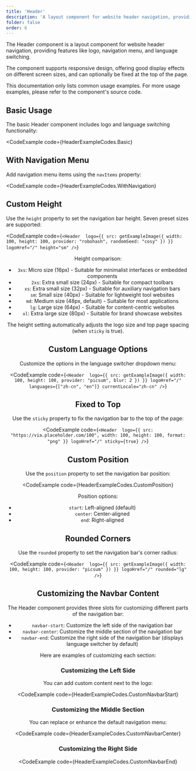 ```yaml
---
title: 'Header'
description: 'A layout component for website header navigation, providing logo, navigation menu, language switching and other features'
folder: false
order: 6
---
```



The Header component is a layout component for website header navigation, providing features like logo, navigation menu, and language switching.

The component supports responsive design, offering good display effects on different screen sizes, and can optionally be fixed at the top of the page.

This documentation only lists common usage examples. For more usage examples, please refer to the component's source code.

## Basic Usage

The basic Header component includes logo and language switching functionality:

<CodeExample
  code={HeaderExampleCodes.Basic}
>
  <HeaderBasic />
</CodeExample>

## With Navigation Menu

Add navigation menu items using the `navItems` property:

<CodeExample
  code={HeaderExampleCodes.WithNavigation}
>
  <HeaderWithNavigation />
</CodeExample>

## Custom Height

Use the `height` property to set the navigation bar height. Seven preset sizes are supported:

<CodeExample
  code={`<Header 
  logo={{ src: getExampleImage({ width: 100, height: 100, provider: "robohash", randomSeed: "cosy" }) }}
  logoHref="/"
  height="sm"
/>`}
>
  <Header 
    logo={{ src: getExampleImage({ width: 100, height: 100, provider:"picsum", tag: "tech" }), width: 100, height: 100, format: "png" }}
    logoHref="/"
    sticky={false}
    height="sm"
    rounded="lg"
  />
</CodeExample>

Height comparison:

- `3xs`: Micro size (16px) - Suitable for minimalist interfaces or embedded components
- `2xs`: Extra small size (24px) - Suitable for compact toolbars
- `xs`: Extra small size (32px) - Suitable for auxiliary navigation bars
- `sm`: Small size (40px) - Suitable for lightweight tool websites
- `md`: Medium size (48px, default) - Suitable for most applications
- `lg`: Large size (64px) - Suitable for content-centric websites
- `xl`: Extra large size (80px) - Suitable for brand showcase websites

The height setting automatically adjusts the logo size and top page spacing (when `sticky` is true).

## Custom Language Options

Customize the options in the language switcher dropdown menu:

<CodeExample
  code={`<Header 
  logo={{ src: getExampleImage({ width: 100, height: 100, provider: "picsum", blur: 2 }) }}
  logoHref="/"
  languages={["zh-cn", "en"]}
  currentLocale="zh-cn"
/>`}
>
  <Header 
    logo={{ src: getExampleImage({ width: 100, height: 100, provider:"picsum", tag: "tech" }), width: 100, height: 100, format: "png" }}
    logoHref="/"
    sticky={false}
    languages={["zh-cn", "en"]}
    currentLocale="zh-cn"
    rounded="lg"
  />
</CodeExample>

## Fixed to Top

Use the `sticky` property to fix the navigation bar to the top of the page:

<CodeExample
  code={`<Header 
  logo={{ src: "https://via.placeholder.com/100", width: 100, height: 100, format: "png" }}
  logoHref="/"
  sticky={true}
/>`}
>
  <Header 
    logo={{ src: getExampleImage({ width: 100, height: 100, provider:"picsum", tag: "tech" }), width: 100, height: 100, format: "png" }}
    logoHref="/"
    sticky={false}
    rounded="lg"
  />
</CodeExample>

## Custom Position

Use the `position` property to set the navigation bar position:

<CodeExample
  code={HeaderExampleCodes.CustomPosition}
>
  <HeaderCustomPosition />
</CodeExample>

Position options:
- `start`: Left-aligned (default)
- `center`: Center-aligned
- `end`: Right-aligned

## Rounded Corners

Use the `rounded` property to set the navigation bar's corner radius:

<CodeExample
  code={`<Header 
  logo={{ src: getExampleImage({ width: 100, height: 100, provider: "picsum" }) }}
  logoHref="/"
  rounded="lg"
/>`}
>
  <Header 
    logo={{ src: getExampleImage({ width: 100, height: 100, provider:"picsum", tag: "tech" }), width: 100, height: 100, format: "png" }}
    logoHref="/"
    sticky={false}
    rounded="lg"
  />
</CodeExample>

## Customizing the Navbar Content

The Header component provides three slots for customizing different parts of the navigation bar:

- `navbar-start`: Customize the left side of the navigation bar
- `navbar-center`: Customize the middle section of the navigation bar
- `navbar-end`: Customize the right side of the navigation bar (displays language switcher by default)

Here are examples of customizing each section:

### Customizing the Left Side

You can add custom content next to the logo:

<CodeExample
  code={HeaderExampleCodes.CustomNavbarStart}
>
  <HeaderCustomNavbarStart />
</CodeExample>

### Customizing the Middle Section

You can replace or enhance the default navigation menu:

<CodeExample
  code={HeaderExampleCodes.CustomNavbarCenter}
>
  <HeaderCustomNavbarCenter />
</CodeExample>

### Customizing the Right Side

<CodeExample
  code={HeaderExampleCodes.CustomNavbarEnd}
>
  <HeaderCustomNavbarEnd />
</CodeExample>